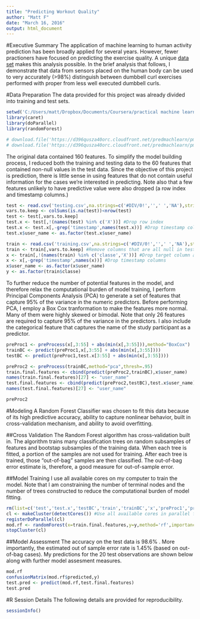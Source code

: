 ```yaml
---
title: "Predicting Workout Quality"
author: "Matt F"
date: "March 16, 2016"
output: html_document
---
```


#Executive Summary
The application of machine learning to human activity prediction has been broadly applied for several years. However, fewer practioners have focused on predicting the exercise quality. A unique [data set](http://groupware.les.inf.puc-rio.br/har) makes this analysis possible. In the brief analysis that follows, I demonstrate that data from sensors placed on the human body can be used to very accurately (>98%) distinguish between dumbbell curl exercises performed with proper from less well executed dumbbell curls.

#Data Preparation
The data provided for this project was already divided into training and test sets.

```r
setwd('C:/Users/matt/Dropbox/Documents/Coursera/practical machine learning/Course Project')
library(caret)
library(doParallel)
library(randomForest)

# download.file('https://d396qusza40orc.cloudfront.net/predmachlearn/pml-training.csv','training.csv')
# download.file('https://d396qusza40orc.cloudfront.net/predmachlearn/pml-testing.csv','testing.csv')
```

The original data contained 160 features. To simplify the model building process, I reduced both the training and testing data to the 60 features that contained non-null values in the test data. Since the objective of this project is prediction, there is little sense in using features that do not contain useful information for the cases we're interested in predicting. Note also that a few features unlikely to have predictive value were also dropped (a row index and timestamp columns.)

```r
test <- read.csv('testing.csv',na.strings=c('#DIV/0!','',' ','NA'),stringsAsFactors=FALSE)
vars.to.keep <- colSums(is.na(test))<nrow(test)
test <- test[,vars.to.keep]
test.x <- test[,!(names(test) %in% c('X'))] #Drop row index
test.x <- test.x[,-grep('timestamp',names(test.x))] #Drop timestamp columns
test.x$user_name <- as.factor(test.x$user_name)

train <- read.csv('training.csv',na.strings=c('#DIV/0!','',' ','NA'),stringsAsFactors=FALSE)
train <- train[,vars.to.keep] #Remove columns that are all null in test data
x <- train[,!(names(train) %in% c('classe','X'))] #Drop target column and row index
x <- x[,-grep('timestamp',names(x))] #Drop timestamp columns
x$user_name <- as.factor(x$user_name)
y <- as.factor(train$classe)
```

To further reduce the number of potential features in the model, and therefore relax the computational burden of model training, I perform Principal Components Analysis (PCA) to generate a set of features that capture 95% of the variance in the numeric predictors. Before performing PCA, I employ a Box Cox tranformation to make the features more normal. Many of them were highly skewed or bimodal. Note that only 26 features are required to capture 95% of the variance in the predictors. I also include the categorical feature that captures the name of the study participant as a predictor.

```r
preProc1 <- preProcess(x[,3:55] + abs(min(x[,3:55])),method="BoxCox")
trainBC <- predict(preProc1,x[,3:55] + abs(min(x[,3:55])))
testBC <- predict(preProc1,test.x[3:55] + abs(min(x[,3:55])))

preProc2 <- preProcess(trainBC,method="pca",thresh=.95)
train.final.features <- cbind(predict(preProc2,trainBC),x$user_name)
names(train.final.features)[27] <- "user_name"
test.final.features <- cbind(predict(preProc2,testBC),test.x$user_name)
names(test.final.features)[27] <- "user_name"

preProc2
```

#Modeling
A Random Forest Classifier was chosen to fit this data because of its high predictive accuracy, ability to capture nonlinear behavior, built in cross-validation mechanism, and ability to avoid overfitting.

##Cross Validation
The Random Forest algorithm has cross-validation built in. The algorithm trains many classification trees on random subsamples of features and bootstap subsamples of the training data. When each tree is fitted, a portion of the samples are not used for training. After each tree is trained, those "out-of-bag" samples are then classified. The out-of-bag error estimate is, therefore, a good measure for out-of-sample error.

##Model Training
I use all available cores on my computer to train the model. Note that I am constraining the number of terminal nodes and the number of trees constructed to reduce the computational burden of model fitting.

```r
rm(list=c('test','test.x','testBC','train','trainBC','x','preProc1','preProc2','vars.to.keep')) #Free up memory
cl <- makeCluster(detectCores()) #Use all available cores in parallel for model training.
registerDoParallel(cl)
mod.rf <- randomForest(x=train.final.features,y=y,method='rf',importance=T,maxnodes=10000,ntree=500)
stopCluster(cl)
```

##Model Assessment
The accuracy on the test data is 98.6% . More importantly, the estimated out of sample error rate is 1.45% (based on out-of-bag cases). My predictions for the 20 test observations are shown below along with further model assesment measures.

```r
mod.rf
confusionMatrix(mod.rf$predicted,y)
test.pred <- predict(mod.rf,test.final.features)
test.pred
```

#R Session Details
The following details are provided for reproducibility.

```r
sessionInfo()
```
